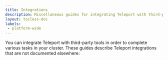 ```yaml
---
title: Integrations
description: Miscellaneous guides for integrating Teleport with third-party tools.
layout: tocless-doc
labels:
 - platform-wide
---
```


You can integrate Teleport with third-party tools in order to complete various
tasks in your cluster. These guides describe Teleport integrations that are not
documented elsewhere:

<DocCardList />
